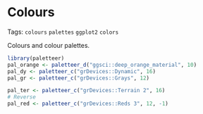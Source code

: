 # Colours

Tags: `colours` `palettes` `ggplot2` `colors`

Colours and colour palettes. 

```r
library(paletteer)
pal_orange <- paletteer_d("ggsci::deep_orange_material", 10)
pal_dy <- paletteer_c("grDevices::Dynamic", 16)
pal_gr <- paletteer_c("grDevices::Grays", 12)

pal_ter <- paletteer_c("grDevices::Terrain 2", 16)
# Reverse
pal_red <- paletteer_c("grDevices::Reds 3", 12, -1)
```
